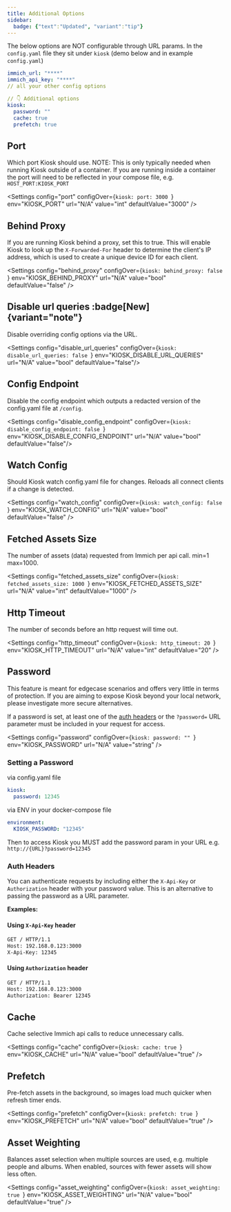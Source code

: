 ```yaml
---
title: Additional Options
sidebar:
  badge: {"text":"Updated", "variant":"tip"}
---
```



The below options are NOT configurable through URL params. In the `config.yaml` file they sit under `kiosk` (demo below and in example `config.yaml`)

```yaml
immich_url: "****"
immich_api_key: "****"
// all your other config options

// 👇 Additional options
kiosk:
  password: ""
  cache: true
  prefetch: true
```

## Port

Which port Kiosk should use. NOTE: This is only typically needed when running Kiosk outside of a container. If you are running inside a container the port will need to be reflected in your compose file, e.g. `HOST_PORT:KIOSK_PORT`

<Settings
    config="port"
    configOver={`kiosk:
    port: 3000
    `}
    env="KIOSK_PORT"
    url="N/A"
    value="int"
    defaultValue="3000"
/>

## Behind Proxy

If you are running Kiosk behind a proxy, set this to true. This will enable Kiosk to look up the `X-Forwarded-For` header to determine the client's IP address, which is used to create a unique device ID for each client.

<Settings
    config="behind_proxy"
    configOver={`kiosk:
    behind_proxy: false
    `}
    env="KIOSK_BEHIND_PROXY"
    url="N/A"
    value="bool"
    defaultValue="false"
/>


## Disable url queries :badge[New]{variant="note"}

Disable overriding config options via the URL.

<Settings
    config="disable_url_queries"
    configOver={`kiosk:
    disable_url_queries: false
    `}
    env="KIOSK_DISABLE_URL_QUERIES"
    url="N/A"
    value="bool"
    defaultValue="false"/>

## Config Endpoint

Disable the config endpoint which outputs a redacted version of the config.yaml file at `/config`.

<Settings
    config="disable_config_endpoint"
    configOver={`kiosk:
    disable_config_endpoint: false
    `}
    env="KIOSK_DISABLE_CONFIG_ENDPOINT"
    url="N/A"
    value="bool"
    defaultValue="false"/>

## Watch Config

Should Kiosk watch config.yaml file for changes. Reloads all connect clients if a change is detected.

<Settings
    config="watch_config"
    configOver={`kiosk:
    watch_config: false
    `}
    env="KIOSK_WATCH_CONFIG"
    url="N/A"
    value="bool"
    defaultValue="false"
/>

## Fetched Assets Size

The number of assets (data) requested from Immich per api call. min=1 max=1000.

<Settings
    config="fetched_assets_size"
    configOver={`kiosk:
    fetched_assets_size: 1000
    `}
    env="KIOSK_FETCHED_ASSETS_SIZE"
    url="N/A"
    value="int"
    defaultValue="1000"
/>

## Http Timeout

The number of seconds before an http request will time out.

<Settings
    config="http_timeout"
    configOver={`kiosk:
    http_timeout: 20
    `}
    env="KIOSK_HTTP_TIMEOUT"
    url="N/A"
    value="int"
    defaultValue="20"
/>

## Password

<Aside type="caution">
 This feature is meant for edgecase scenarios and offers very little in terms of protection.
 If you are aiming to expose Kiosk beyond your local network, please investigate more secure alternatives.
</Aside>

If a password is set, at least one of the [auth headers](#auth-headers) or the `?password=` URL parameter must be included in your request for access.

<Settings
    config="password"
    configOver={`kiosk:
    password: ""
    `}
    env="KIOSK_PASSWORD"
    url="N/A"
    value="string"
/>

### Setting a Password

via config.yaml file
```yaml
kiosk:
  password: 12345
```

via ENV in your docker-compose file
```yaml
environment:
  KIOSK_PASSWORD: "12345"
```

Then to access Kiosk you MUST add the password param in your URL e.g. `http://{URL}?password=12345`

### Auth Headers

You can authenticate requests by including either the `X-Api-Key` or `Authorization` header with your password value. This is an alternative to passing the password as a URL parameter.

**Examples:**

#### Using `X-Api-Key` header

```sh
GET / HTTP/1.1
Host: 192.168.0.123:3000
X-Api-Key: 12345
```

#### Using `Authorization` header

```sh
GET / HTTP/1.1
Host: 192.168.0.123:3000
Authorization: Bearer 12345
```


## Cache

Cache selective Immich api calls to reduce unnecessary calls.

<Settings
    config="cache"
    configOver={`kiosk:
    cache: true
    `}
    env="KIOSK_CACHE"
    url="N/A"
    value="bool"
    defaultValue="true"
/>

## Prefetch

Pre-fetch assets in the background, so images load much quicker when refresh timer ends.

<Settings
    config="prefetch"
    configOver={`kiosk:
    prefetch: true
    `}
    env="KIOSK_PREFETCH"
    url="N/A"
    value="bool"
    defaultValue="true"
/>


## Asset Weighting

Balances asset selection when multiple sources are used, e.g. multiple people and albums. When enabled, sources with fewer assets will show less often.

<Settings
    config="asset_weighting"
    configOver={`kiosk:
    asset_weighting: true
    `}
    env="KIOSK_ASSET_WEIGHTING"
    url="N/A"
    value="bool"
    defaultValue="true"
/>
